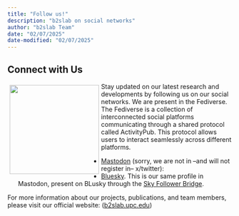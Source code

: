 ```yaml
---
title: "Follow us!"
description: "b2slab on social networks"
author: "b2slab Team"
date: "02/07/2025"
date-modified: "02/07/2025"
---
```


## Connect with Us

::: img-float
![](web.png){style="float: left; margin: 5px; width: 200px;"}
:::

Stay updated on our latest research and developments by following us on our social networks. We are present in the Fediverse. The Fediverse is a collection of interconnected social platforms communicating through a shared protocol called ActivityPub. This protocol allows users to interact seamlessly across different platforms.


- [Mastodon](https://social.iris.upc.edu/@b2slab) (sorry, we are not in –and will not register in– x/twitter): 
- [Bluesky](https://bsky.app/profile/b2slab.social.iris.upc.edu.ap.brid.gy). This is our same profile in Mastodon, present on BLusky through the [Sky Follower Bridge](https://www.sky-follower-bridge.dev). 

For more information about our projects, publications, and team members, please visit our official website: ([b2slab.upc.edu](https://b2slab.upc.edu/))
